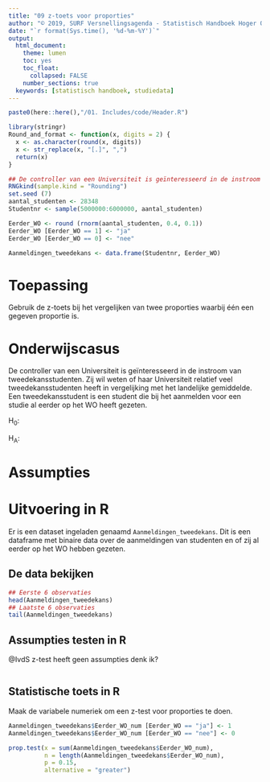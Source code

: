 ```yaml
---
title: "09 z-toets voor proporties"
author: "© 2019, SURF Versnellingsagenda - Statistisch Handboek Hoger Onderwijs"
date: "`r format(Sys.time(), '%d-%m-%Y')`"
output:
  html_document:
    theme: lumen
    toc: yes
    toc_float: 
      collapsed: FALSE 
    number_sections: true
  keywords: [statistisch handboek, studiedata]
---
```


<style>
`r htmltools::includeHTML(paste0(here::here(),"/03. Includes/css/Stylesheet_SHHO.css"))`
</style>

```r
paste0(here::here(),"/01. Includes/code/Header.R")
```

<!-- ## BLOK: Functiedefinities.R -->
```r
library(stringr)
Round_and_format <- function(x, digits = 2) {
  x <- as.character(round(x, digits))
  x <- str_replace(x, "[.]", ",")
  return(x)
}
```
<!-- ## /BLOK: Functiedefinities.R -->

<!-- ## BLOK: Data-aanmaken.R -->
```r
## De controller van een Universiteit is geïnteresseerd in de instroom van tweedekansstudenten. Zij vraagt zich af: Heeft onze Universiteit relatief veel tweedekansstudenten in vergelijking met het landelijke gemiddelde?
RNGkind(sample.kind = "Rounding")
set.seed (7)
aantal_studenten <- 28348
Studentnr <- sample(5000000:6000000, aantal_studenten)

Eerder_WO <- round (rnorm(aantal_studenten, 0.4, 0.1))
Eerder_WO [Eerder_WO == 1] <- "ja"
Eerder_WO [Eerder_WO == 0] <- "nee"

Aanmeldingen_tweedekans <- data.frame(Studentnr, Eerder_WO)
```
<!-- ## /BLOK: Data-aanmaken.R -->
# Toepassing
Gebruik de z-toets bij het vergelijken van twee proporties waarbij één een gegeven proportie is. 


# Onderwijscasus
<div id = "casus">
De controller van een Universiteit is geïnteresseerd in de instroom van tweedekansstudenten. Zij wil weten of haar Universiteit relatief veel tweedekansstudenten heeft in vergelijking met het landelijke gemiddelde. Een tweedekansstudent is een student die bij het aanmelden voor een studie al eerder op het WO heeft gezeten.

H~0~: 

H~A~:
</div>

# Assumpties


# Uitvoering in R
Er is een dataset ingeladen genaamd `Aanmeldingen_tweedekans`. Dit is een dataframe met binaire data over de aanmeldingen van studenten en of zij al eerder op het WO hebben gezeten.

## De data bekijken

<!-- ## BLOK: Data-bekijken.R -->
```r
## Eerste 6 observaties
head(Aanmeldingen_tweedekans)
## Laatste 6 observaties
tail(Aanmeldingen_tweedekans)
```
<!-- ## /BLOK: Data-bekijken.R -->

## Assumpties testen in R
@IvdS z-test heeft geen assumpties denk ik?
```r

```

## Statistische toets in R
Maak de variabele numeriek om een z-test voor proporties te doen.
<!-- ## BLOK: Z-toets.R-->
```r
Aanmeldingen_tweedekans$Eerder_WO_num [Eerder_WO == "ja"] <- 1
Aanmeldingen_tweedekans$Eerder_WO_num [Eerder_WO == "nee"] <- 0

prop.test(x = sum(Aanmeldingen_tweedekans$Eerder_WO_num), 
          n = length(Aanmeldingen_tweedekans$Eerder_WO_num), 
          p = 0.15,
          alternative = "greater")
```
<!-- ## /BLOK: Z-toets.R-->





